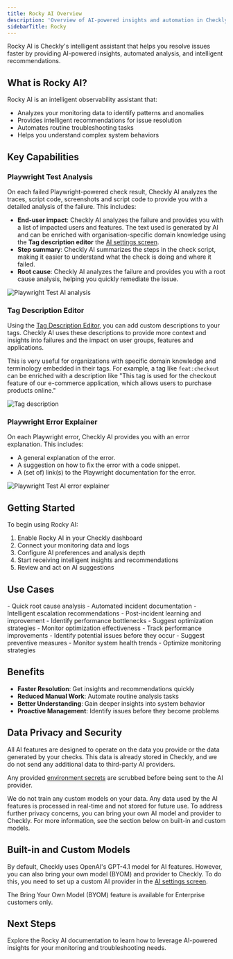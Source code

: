```yaml
---
title: Rocky AI Overview
description: 'Overview of AI-powered insights and automation in Checkly'
sidebarTitle: Rocky 
---
```

Rocky AI is Checkly's intelligent assistant that helps you resolve issues faster by providing AI-powered insights, automated analysis, and intelligent recommendations.

## What is Rocky AI?

Rocky AI is an intelligent observability assistant that:

- Analyzes your monitoring data to identify patterns and anomalies
- Provides intelligent recommendations for issue resolution
- Automates routine troubleshooting tasks
- Helps you understand complex system behaviors

## Key Capabilities


### Playwright Test Analysis

On each failed Playwright-powered check result, Checkly AI analyzes the traces, script code, screenshots and script code to provide you with a detailed analysis of the failure. 
This includes:

- **End-user impact**: Checkly AI analyzes the failure and provides you with a list of impacted users and features. The text used is generated by AI and can be enriched with organisation-specific domain knowledge using the **Tag description editor** the [AI settings screen](https://app.checklyhq.com/settings/account/ai).
- **Step summary**: Checkly AI summarizes the steps in the check script, making it easier to understand what the check is doing and where it failed.
- **Root cause**: Checkly AI analyzes the failure and provides you with a root cause analysis, helping you quickly remediate the issue.

![Playwright Test AI analysis](/images/docs/images/ai/pwt-test-analysis-example.png)


### Tag Description Editor

Using the [Tag Description Editor](https://app.checklyhq.com/settings/account/ai), you can add custom descriptions to your tags. Checkly AI uses these descriptions to 
provide more context and insights into failures and the impact on user groups, features and applications. 

This is very useful for organizations with specific domain knowledge and terminology embedded in their tags. For example,
a tag like `feat:checkout` can be enriched with a description like "This tag is used for the checkout feature of our e-commerce application, which allows users to purchase products online."

![Tag description](/images/docs/images/ai/tag-description-example.png)

### Playwright Error Explainer

On each Playwright error, Checkly AI provides you with an error explanation. This includes:

- A general explanation of the error.
- A suggestion on how to fix the error with a code snippet.
- A (set of) link(s) to the Playwright documentation for the error.

![Playwright Test AI error explainer](/images/docs/images/ai/pwt-error-explainer-example.png)


## Getting Started

To begin using Rocky AI:

1. Enable Rocky AI in your Checkly dashboard
2. Connect your monitoring data and logs
3. Configure AI preferences and analysis depth
4. Start receiving intelligent insights and recommendations
5. Review and act on AI suggestions

## Use Cases

<Accordion title="Incident Response">
- Quick root cause analysis
- Automated incident documentation
- Intelligent escalation recommendations
- Post-incident learning and improvement
</Accordion>

<Accordion title="Performance Optimization">
- Identify performance bottlenecks
- Suggest optimization strategies
- Monitor optimization effectiveness
- Track performance improvements
</Accordion>

<Accordion title="Proactive Monitoring">
- Identify potential issues before they occur
- Suggest preventive measures
- Monitor system health trends
- Optimize monitoring strategies
</Accordion>

## Benefits

- **Faster Resolution**: Get insights and recommendations quickly
- **Reduced Manual Work**: Automate routine analysis tasks
- **Better Understanding**: Gain deeper insights into system behavior
- **Proactive Management**: Identify issues before they become problems

## Data Privacy and Security

All AI features are designed to operate on the data you provide or the data generated by your checks. This data is already 
stored in Checkly, and we do not send any additional data to third-party AI providers. 

Any provided [environment secrets](https://www.checklyhq.com/docs/api-checks/variables/) are scrubbed before being sent to the AI provider.

We do not train any custom models on your data. Any data used by the AI features is processed in real-time and not stored for future use.
To address further privacy concerns, you can bring your own AI model and provider to Checkly. For more information, see the section below on built-in and custom models.

## Built-in and Custom Models

By default, Checkly uses OpenAI's GPT-4.1 model for AI features. However, you can also bring your own model (BYOM) and provider to Checkly.
To do this, you need to set up a custom AI provider in the [AI settings screen](https://app.checklyhq.com/settings/account/ai).

<Info>
 The Bring Your Own Model (BYOM) feature is available for Enterprise customers only.
</Info>


## Next Steps

Explore the Rocky AI documentation to learn how to leverage AI-powered insights for your monitoring and troubleshooting needs. 